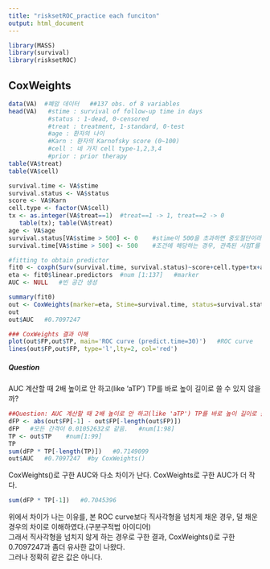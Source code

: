 ```yaml
---
title: "risksetROC_practice each funciton"
output: html_document
---
```


```r
library(MASS)
library(survival)
library(risksetROC)
```

## CoxWeights
```r
data(VA)  #폐암 데이터   ##137 obs. of 8 variables
head(VA)   #stime : survival of follow-up time in days
           #status : 1-dead, 0-censored
           #treat : treatment, 1-standard, 0-test
           #age : 환자의 나이
           #Karn : 환자의 Karnofsky score (0~100)
           #cell : 네 가지 cell type-1,2,3,4
           #prior : prior therapy 
table(VA$treat)
table(VA$cell)
```

```r
survival.time <- VA$stime
survival.status <- VA$status
score <- VA$Karn
cell.type <- factor(VA$cell)
tx <- as.integer(VA$treat==1)  #treat==1 -> 1, treat==2 -> 0
   table(tx); table(VA$treat)
age <- VA$age
survival.status[VA$stime > 500] <- 0    #stime이 500을 초과하면 중도절단이라고 간주한다. 
survival.time[VA$stime > 500] <- 500    #조건에 해당하는 경우, 관측된 시점T를 중도절단 시점 500으로 설정한다. 
```

```r
#fitting to obtain predictor
fit0 <- coxph(Surv(survival.time, survival.status)~score+cell.type+tx+age, na.action=na.omit)
eta <- fit0$linear.predictors  #num [1:137]   #marker
AUC <- NULL   #빈 공간 생성

summary(fit0)
out <- CoxWeights(marker=eta, Stime=survival.time, status=survival.status, predict.time=30)   #riskset을 생성할 기준 시점 설정:30
out
out$AUC   #0.7097247
```

```r
### CoxWeights 결과 이해 
plot(out$FP,out$TP, main='ROC curve (predict.time=30)')   #ROC curve
lines(out$FP,out$FP, type='l',lty=2, col='red')
```

##### Question
AUC 계산할 때 2배 높이로 안 하고(like 'aTP') TP를 바로 높이 길이로 쓸 수 있지 않을까?
```r
##Question: AUC 계산할 때 2배 높이로 안 하고(like 'aTP') TP를 바로 높이 길이로 쓸 수 있지 않을까? 
dFP <- abs(out$FP[-1] - out$FP[-length(out$FP)])
dFP   #모든 간격이 0.01052632로 같음.   #num[1:98]
TP <- out$TP    #num[1:99]
TP
sum(dFP * TP[-length(TP)])   #0.7149099
out$AUC   #0.7097247  #by CoxWeights()
```
CoxWeights()로 구한 AUC와 다소 차이가 난다. CoxWeights로 구한 AUC가 더 작다. 
```r
sum(dFP * TP[-1])   #0.7045396
```
위에서 차이가 나는 이유를, 본 ROC curve보다 직사각형을 넘치게 채운 경우, 덜 채운 경우의 차이로 이해하였다.(구분구적법 아이디어)    
그래서 직사각형을 넘치지 않게 하는 경우로 구한 결과, CoxWeights()로 구한 0.7097247과 좀더 유사한 값이 나왔다.   
그러나 정확히 같은 값은 아니다.   
